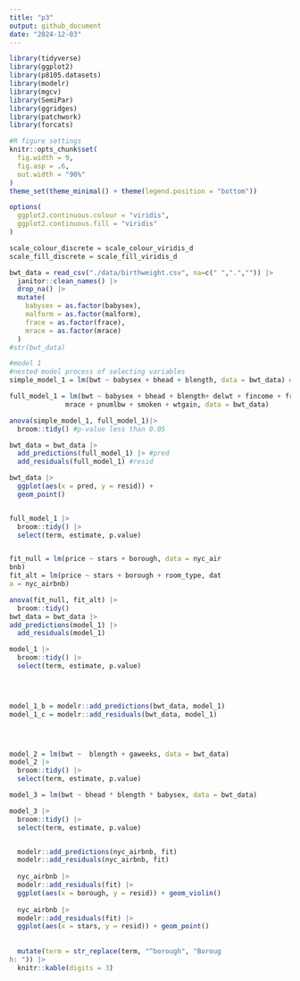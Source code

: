 ```yaml
---
title: "p3"
output: github_document
date: "2024-12-03"
---
```


```r
library(tidyverse)
library(ggplot2)
library(p8105.datasets)
library(modelr)
library(mgcv)
library(SemiPar)
library(ggridges)
library(patchwork)
library(forcats)

#R figure settings
knitr::opts_chunk$set(
  fig.width = 9,
  fig.asp = .6,
  out.width = "90%"
)
theme_set(theme_minimal() + theme(legend.position = "bottom"))

options(
  ggplot2.continuous.colour = "viridis",
  ggplot2.continuous.fill = "viridis"
)

scale_colour_discrete = scale_colour_viridis_d
scale_fill_discrete = scale_fill_viridis_d
```


```r
bwt_data = read_csv("./data/birthweight.csv", na=c(" ",".","")) |>
  janitor::clean_names() |>
  drop_na() |>
  mutate(
    babysex = as.factor(babysex),
    malform = as.factor(malform),
    frace = as.factor(frace),
    mrace = as.factor(mrace)
  )
#str(bwt_data)

```

```r
#model 1
#nested model process of selecting variables 
simple_model_1 = lm(bwt ~ babysex + bhead + blength, data = bwt_data) #baby's variables

full_model_1 = lm(bwt ~ babysex + bhead + blength+ delwt + fincome + frace + gaweeks + malform +
              mrace + pnumlbw + smoken + wtgain, data = bwt_data) 

anova(simple_model_1, full_model_1)|>
  broom::tidy() #p-value less than 0.05 

bwt_data = bwt_data |>
  add_predictions(full_model_1) |> #pred
  add_residuals(full_model_1) #resid

bwt_data |> 
  ggplot(aes(x = pred, y = resid)) +
  geom_point()


full_model_1 |> 
  broom::tidy() |>
  select(term, estimate, p.value) 


fit_null = lm(price ~ stars + borough, data = nyc_air
bnb)
fit_alt = lm(price ~ stars + borough + room_type, dat
a = nyc_airbnb)

anova(fit_null, fit_alt) |>
  broom::tidy()
bwt_data = bwt_data |>
add_predictions(model_1) |>
  add_residuals(model_1)

model_1 |> 
  broom::tidy() |>
  select(term, estimate, p.value) 
  



model_1_b = modelr::add_predictions(bwt_data, model_1) 
model_1_c = modelr::add_residuals(bwt_data, model_1)




model_2 = lm(bwt ~  blength + gaweeks, data = bwt_data)
model_2 |> 
  broom::tidy() |>
  select(term, estimate, p.value) 

model_3 = lm(bwt ~ bhead * blength * babysex, data = bwt_data)

model_3 |> 
  broom::tidy() |>
  select(term, estimate, p.value) 


  modelr::add_predictions(nyc_airbnb, fit)
  modelr::add_residuals(nyc_airbnb, fit)
  
  nyc_airbnb |>
  modelr::add_residuals(fit) |>
  ggplot(aes(x = borough, y = resid)) + geom_violin()
  
  nyc_airbnb |>
  modelr::add_residuals(fit) |>
  ggplot(aes(x = stars, y = resid)) + geom_point()
  
  
  mutate(term = str_replace(term, "^borough", "Boroug
h: ")) |>
  knitr::kable(digits = 3)
```

